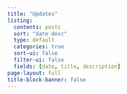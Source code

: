 ```yaml
---
title: "Updates"
listing:
  contents: posts
  sort: "date desc"
  type: default
  categories: true
  sort-ui: false
  filter-ui: false
  fields: [date, title, description]
page-layout: full
title-block-banner: false
---
```




